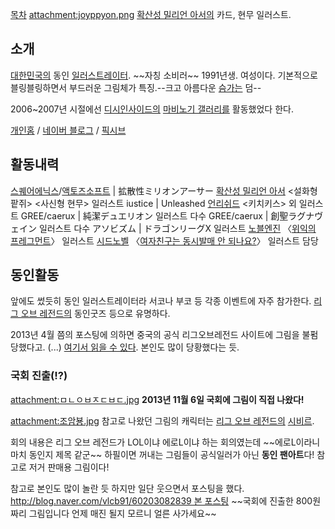 [[목차]]
attachment:joyppyon.png 
[[확산성 밀리언 아서]]의 카드, 현무 일러스트.

== 소개 ==
[[대한민국]]의 동인 [[일러스트레이터]]. ~~자칭 소비러~~
1991년생. 여성이다.
기본적으로 블링블링하면서 부드러운 그림체가 특징.--크고 아름다운 [[슴가]]는 덤--

2006~2007년 시절에선 [[디시인사이드]]의 [[마비노기 갤러리]]를 활동했었다 한다.

[http://joypyonn.net/ 개인홈] / [http://blog.naver.com/vlcb91 네이버 블로그] / [http://www.pixiv.net/member.php?id=841188 픽시브]

== 활동내력 ==

[[스퀘어에닉스]]/[[액토즈소프트]] | 拡散性ミリオンアーサー [[확산성 밀리언 아서]] <설화형 팥쥐> <사신형 현무> 일러스트
iustice | Unleashed [[언리쉬드]] <키치키스> 외 일러스트
GREE/caerux | 純潔デュエリオン 일러스트 다수
GREE/caerux | 創聖ラグナヴェイン 일러스트 다수
アソビズム | ドラゴンリーグX 일러스트
[[노블엔진]] 〈[[위익의 프레그먼트]]〉 일러스트
[[시드노벨]] 〈[[여자친구는 동시발매 안 되나요?]]〉 일러스트 담당

== 동인활동 ==

앞에도 썼듯히 동인 일러스트레이터라 서코나 부코 등 각종 이벤트에 자주 참가한다. [[리그 오브 레전드]]의 동인굿즈 등으로 유명하다.

2013년 4월 쯤의 포스팅에 의하면 중국의 공식 리그오브레전드 사이트에 그림을 불펌당했다고. (...) [http://vlcb91.blog.me/60189805969 여기서 읽을 수 있다]. 본인도 많이 당황했다는 듯.

=== 국회 진출(!?) ===

attachment:ㅁㄴㅇㅂㅈㄷㅂㄷ.jpg 
'''2013년 11월 6일 국회에 그림이 직접 나왔다!'''

attachment:조암뵹.jpg 
참고로 나왔던 그림의 캐릭터는 [[리그 오브 레전드]]의 [[시비르]].

회의 내용은 리그 오브 레전드가 LOL이냐 에로L이냐 하는 회의였는데 ~~에로L이라니 마치 동인지 제목 같군~~ 하필이면 꺼내는 그림들이 공식일러가 아닌 '''동인 팬아트'''다! 참고로 저거 판매용 그림이다!

참고로 본인도 많이 놀란 듯 하지만 일단 웃으면서 포스팅을 했다. [[http://blog.naver.com/vlcb91/60203082839 본 포스팅]] ~~국회에 진출한 800원 짜리 그림입니다 언제 매진 될지 모르니 얼른 사가세요~~
